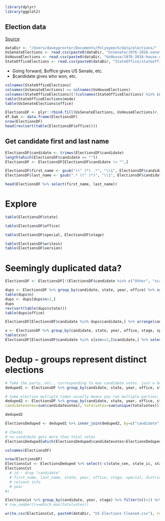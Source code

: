 ```r
library(dplyr)
library(ggplot2)
```

## Election data
[Source](https://electionlab.mit.edu/data)
```r
dataDir <- "/Users/daveyproctor/Documents/Polyspeech/data/elections/"
UsSenateElections <- read.csv(paste0(dataDir, "UsSenate/1976-2016-senate.csv"), as.is = T)
UsHouseElections <- read.csv(paste0(dataDir, "UsHouse/1976-2016-house.csv"), as.is = T)
StateOfficeElections <- read.csv(paste0(dataDir, "StateOffice/stateoffices2016.csv"), as.is = T)
```

* Going forward, $office gives US Senate, etc.
* $candidate gives who won, etc.
```r
colnames(StateOfficeElections)
colnames(UsSenateElections) == colnames(UsHouseElections)
colnames(StateOfficeElections)[!(colnames(StateOfficeElections) %in% colnames(UsSenateElections))]
table(StateOfficeElections$mode)
table(UsSenateElections$office)
```

```r
ElectionsDF <- plyr::rbind.fill(UsSenateElections, UsHouseElections)#, StateOfficeElections)
df.bak <- data.frame(ElectionsDF)
nrow(ElectionsDF)
head(rev(sort(table(ElectionsDF$office))))
```

## Get candidate first and last name
```r
ElectionsDF$candidate <- trimws(ElectionsDF$candidate)
length(which(ElectionsDF$candidate == ""))
ElectionsDF <- ElectionsDF[ElectionsDF$candidate != "",]

ElectionsDF$first_name <- gsub("((^ )*) .*", "\\1", ElectionsDF$candidate)
ElectionsDF$last_name <- gsub(".* ((^ )*)", "\\1", ElectionsDF$candidate)

head(ElectionsDF %>% select(first_name, last_name))
```

# Explore
```r
table(ElectionsDF$state)
```

```r
table(ElectionsDF$office)
```


```r
table(ElectionsDF$special, ElectionsDF$stage)
```

```r
table(ElectionsDF$writein)
table(ElectionsDF$version)
```

# Seemingly duplicated data?
```r
ElectionsDF <- ElectionsDF[!(ElectionsDF$candidate %in% c("Other", "scatter", "Blank Vote/Scattering", "Blank Vote/Void Vote/Scattering", "no name", "Void Vote", "Blank Vote", "Over Vote")),]
```

```r
dups <- ElectionsDF %>% group_by(candidate, state, year, office) %>% summarise(n=n())
table(dups$n)
dups <- dups[dups$n>2,]
dups
rev(sort(table(dups$state)))
table(dups$office)
```

```r
ElectionsDF[ElectionsDF$candidate %in% dups$candidate,] %>% arrange(candidate, year) %>% select(candidate, year, party, candidatevotes, totalvotes, everything())
```
```r
x <- ElectionsDF %>% group_by(candidate, state, year, office, stage, special, district) %>% summarise(n=length(unique(totalvotes)))
table(x$n)
ElectionsDF[ElectionsDF$candidate %in% x[x$n==2,]$candidate,] %>% select(candidate, year, everything()) %>% arrange(candidate, year)
```


# Dedup - groups represent distinct elections
```r
# Take the party, etc., corresponding to max candidate votes. just a heuristic.
deduped1 <- ElectionsDF %>% group_by(candidate, state, year, office, stage, special, district) %>% filter(row_number()==which.max(candidatevotes)) %>% select(-candidatevotes, -totalvotes)

# Same election multiple times usually means you ran multiple parties; all votes count towards you. totalvotes, if distinct = all the votes you're competing against.
deduped2 <- ElectionsDF %>% group_by(candidate, state, year, office, stage, special, district) %>% summarise(
candidatevotes=sum(candidatevotes), totalvotes=sum(unique(totalvotes))) # if different totalvotes, different subelection, see ElectionsDF[ElectionsDF$candidate=="Shelley Sekula Gibbs",]

deduped2

ElectionsDeduped <- deduped1 %>% inner_join(deduped2, by=c("candidate", "state", "year", "office", "stage", "special", "district"))
```

```r
# Checks
# no candidate gets more than total votes
ElectionsDeduped[which(ElectionsDeduped$candidatevotes>ElectionsDeduped$totalvotes),]
```

```r
colnames(ElectionsDF)
```


```r
nrow(ElectionsDF)
ElectionsCut <- ElectionsDeduped %>% select(-c(state_cen, state_ic, state_po, state_fips, version, candidate)) %>% arrange(first_name, last_name, year)
ElectionsCut
  # id - drop "candidate"
  # first_name, last_name, state, year, office, stage, special, district,
  # relvant info
  # year
#)
```
```r
ElectionsCut %>% group_by(candidate, year, stage) %>% filter(n()>1) %>% arrange(candidate, year)
# row_number()==which.max(totalvotes))
```

```r
write.csv(ElectionsCut, paste0(dataDir, "US Elections Cleaned.csv"), row.names = F)
```

